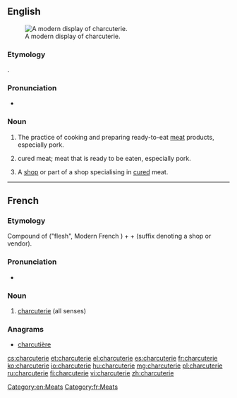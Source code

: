 ==English==
{{wikipedia}}
[[Image:Modern Charcuterie display.jpg|thumb|A modern display of charcuterie.]]

===Etymology===
{{borrowing|fr|charcuterie}}.

===Pronunciation===
* {{IPA|/ʃɑrˌkutəˈri/|/ʃɑrˈkutəri/}}
{{rfap|UK|UK}}
{{rfap|US|US}}

===Noun===
{{en-noun|~}}

# {{context|uncountable|lang=en}} The practice of cooking and preparing ready-to-eat [[meat]] products, especially pork.
# {{context|uncountable|lang=en}} cured meat; meat that is ready to be eaten, especially pork.
# {{context|countable|lang=en}} A [[shop]] or part of a shop specialising in [[cured]] meat.

[[Category:en:Meats]]

----

==French==

===Etymology===
Compound of {{etyl|fro|fr}} {{term|char|lang=fro}} ("flesh", Modern French {{term|chair|lang=fr}}) + {{term|cuit||cooked|lang=fr}} + {{term|-erie|lang=fr}} (suffix denoting a shop or vendor).

===Pronunciation===
* {{IPA|/ʃaʁkytəʁi/|lang=fr}}

===Noun===
{{fr-noun|f}}

# [[#English|charcuterie]] (all senses)

===Anagrams===
* [[charcutière#French|charcutière]]

[[Category:fr:Meats]]

[[cs:charcuterie]]
[[et:charcuterie]]
[[el:charcuterie]]
[[es:charcuterie]]
[[fr:charcuterie]]
[[ko:charcuterie]]
[[io:charcuterie]]
[[hu:charcuterie]]
[[mg:charcuterie]]
[[pl:charcuterie]]
[[ru:charcuterie]]
[[fi:charcuterie]]
[[vi:charcuterie]]
[[zh:charcuterie]]